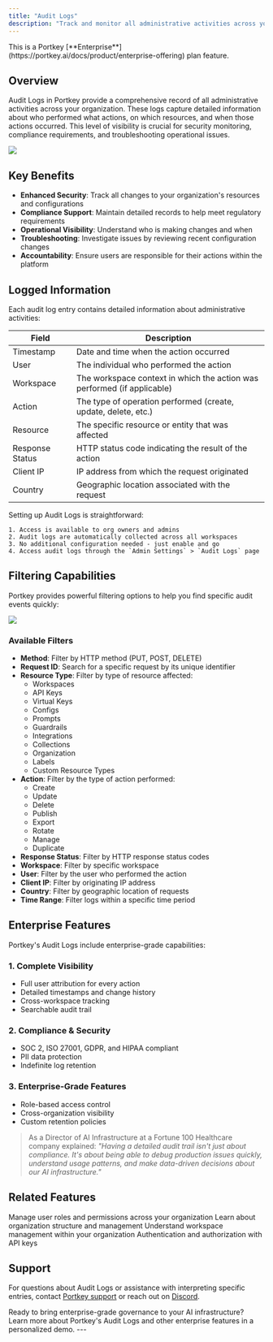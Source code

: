 ```yaml
---
title: "Audit Logs"
description: "Track and monitor all administrative activities across your Portkey organization with comprehensive audit logging."
---
```


<Check>
  This is a Portkey [**Enterprise**](https://portkey.ai/docs/product/enterprise-offering) plan feature.
</Check>

## Overview

Audit Logs in Portkey provide a comprehensive record of all administrative activities across your organization. These logs capture detailed information about who performed what actions, on which resources, and when those actions occurred. This level of visibility is crucial for security monitoring, compliance requirements, and troubleshooting operational issues.

<Frame>
  <img src="/images/product/audit-logs.png"/>
</Frame>

## Key Benefits

- **Enhanced Security**: Track all changes to your organization's resources and configurations
- **Compliance Support**: Maintain detailed records to help meet regulatory requirements
- **Operational Visibility**: Understand who is making changes and when
- **Troubleshooting**: Investigate issues by reviewing recent configuration changes
- **Accountability**: Ensure users are responsible for their actions within the platform

## Logged Information

Each audit log entry contains detailed information about administrative activities:

| Field | Description |
|-------|-------------|
| Timestamp | Date and time when the action occurred |
| User | The individual who performed the action |
| Workspace | The workspace context in which the action was performed (if applicable) |
| Action | The type of operation performed (create, update, delete, etc.) |
| Resource | The specific resource or entity that was affected |
| Response Status | HTTP status code indicating the result of the action |
| Client IP | IP address from which the request originated |
| Country | Geographic location associated with the request |


<Note>
    Setting up Audit Logs is straightforward:

    1. Access is available to org owners and admins
    2. Audit logs are automatically collected across all workspaces
    3. No additional configuration needed - just enable and go
    4. Access audit logs through the `Admin Settings` > `Audit Logs` page
</Note>


## Filtering Capabilities

Portkey provides powerful filtering options to help you find specific audit events quickly:

<Frame>
  <img src="/images/product/audit-logs-filter.jpg"/>
</Frame>

### Available Filters

- **Method**: Filter by HTTP method (PUT, POST, DELETE)
- **Request ID**: Search for a specific request by its unique identifier
- **Resource Type**: Filter by type of resource affected:
  - Workspaces
  - API Keys
  - Virtual Keys
  - Configs
  - Prompts
  - Guardrails
  - Integrations
  - Collections
  - Organization
  - Labels
  - Custom Resource Types
- **Action**: Filter by the type of action performed:
  - Create
  - Update
  - Delete
  - Publish
  - Export
  - Rotate
  - Manage
  - Duplicate
- **Response Status**: Filter by HTTP response status codes
- **Workspace**: Filter by specific workspace
- **User**: Filter by the user who performed the action
- **Client IP**: Filter by originating IP address
- **Country**: Filter by geographic location of requests
- **Time Range**: Filter logs within a specific time period

## Enterprise Features

Portkey's Audit Logs include enterprise-grade capabilities:

### 1. Complete Visibility
- Full user attribution for every action
- Detailed timestamps and change history
- Cross-workspace tracking
- Searchable audit trail

### 2. Compliance & Security
- SOC 2, ISO 27001, GDPR, and HIPAA compliant
- PII data protection
- Indefinite log retention

### 3. Enterprise-Grade Features
- Role-based access control
- Cross-organization visibility
- Custom retention policies

> As a Director of AI Infrastructure at a Fortune 100 Healthcare company explained: *"Having a detailed audit trail isn't just about compliance. It's about being able to debug production issues quickly, understand usage patterns, and make data-driven decisions about our AI infrastructure."*


## Related Features

<CardGroup cols={2}>
  <Card title="Access Control Management" icon="user-lock" href="/product/enterprise-offering/access-control-management">
    Manage user roles and permissions across your organization
  </Card>
  <Card title="Organizations" icon="building" href="/product/enterprise-offering/org-management/organizations">
    Learn about organization structure and management
  </Card>
  <Card title="Workspaces" icon="folder-tree" href="/product/enterprise-offering/org-management/workspaces">
    Understand workspace management within your organization
  </Card>
  <Card title="API Keys" icon="key" href="/product/enterprise-offering/org-management/api-keys-authn-and-authz">
    Authentication and authorization with API keys
  </Card>
</CardGroup>

## Support

For questions about Audit Logs or assistance with interpreting specific entries, contact [Portkey support](mailto:support@portkey.ai) or reach out on [Discord](https://portkey.sh/reddit-discord).

<Card title="Schedule a Demo" icon="calendar" color="#0e7490" href="https://portkey.sh/demo-20">
  Ready to bring enterprise-grade governance to your AI infrastructure? Learn more about Portkey's Audit Logs and other enterprise features in a personalized demo.

</Card>
---
